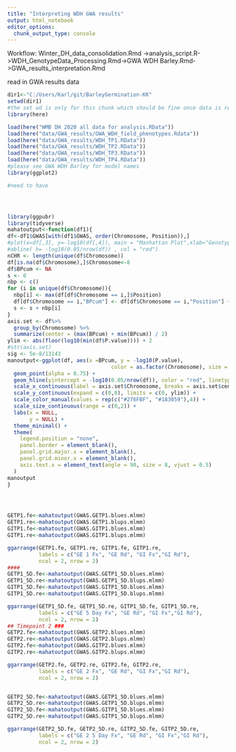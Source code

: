 ```yaml
---
title: "Interpreting WDH GWA results"
output: html_notebook
editor_options: 
  chunk_output_type: console
---
```


Workflow:
Winter_DH_data_consolidation.Rmd ->analysis_script.R->WDH_GenotypeData_Processing.Rmd->GWA WDH Barley.Rmd->GWA_results_interpretation.Rmd

read in GWA results data
```r
dir1<-"C:/Users/Karl/git/BarleyGermination-KK"
setwd(dir1)
#the set wd is only for this chunk which should be fine once data is read in
library(here)

load(here("WMB DH 2020 all data for analysis.RData"))
load(here("data/GWA_results/GWA_WDH_field_phenotypes.Rdata"))
load(here("data/GWA_results/WDH_TP1.RData"))
load(here("data/GWA_results/WDH_TP2.RData"))
load(here("data/GWA_results/WDH_TP3.RData"))
load(here("data/GWA_results/WDH_TP4.RData"))
#please see GWA WDH Barley for model names
library(ggplot2)
```

```r
#need to have




library(ggpubr)
library(tidyverse)
mahatoutput<-function(df1){
df<-df1$GWAS[with(df1$GWAS, order(Chromosome, Position)),]
#plot(x=df[,3], y=-log10(df[,4]), main = "Manhattan Plot",xlab="Genotype")
#abline( h= -log10(0.05/nrow(df)) , col = "red")
nCHR <- length(unique(df$Chromosome))
df[is.na(df$Chromosome),]$Chromosome<-8
df$BPcum <- NA
s <- 0
nbp <- c()
for (i in unique(df$Chromosome)){
  nbp[i] <- max(df[df$Chromosome == i,]$Position)
  df[df$Chromosome == i,"BPcum"] <- df[df$Chromosome == i,"Position"] + s
  s <- s + nbp[i]
}
axis.set <- df%>% 
  group_by(Chromosome) %>% 
  summarize(center = (max(BPcum) + min(BPcum)) / 2)
ylim <- abs(floor(log10(min(df$P.value)))) + 2 
#str(axis.set)
sig <- 5e-8/13143
manoutput<-ggplot(df, aes(x =BPcum, y = -log10(P.value), 
                                 color = as.factor(Chromosome), size = -log10(0.05))) +
  geom_point(alpha = 0.75) +
  geom_hline(yintercept = -log10(0.05/nrow(df)), color = "red", linetype = "solid") + 
  scale_x_continuous(label = axis.set$Chromosome, breaks = axis.set$center) +
  scale_y_continuous(expand = c(0,0), limits = c(0, ylim)) +
  scale_color_manual(values = rep(c("#276FBF", "#183059"),4)) +
  scale_size_continuous(range = c(0,2)) +
  labs(x = NULL, 
       y = NULL) + 
  theme_minimal() +
  theme( 
    legend.position = "none",
    panel.border = element_blank(),
    panel.grid.major.x = element_blank(),
    panel.grid.minor.x = element_blank(),
    axis.text.x = element_text(angle = 90, size = 8, vjust = 0.5)
  )
manoutput
}




GETP1.fe<-mahatoutput(GWAS.GETP1.blues.mlmm)
GETP1.re<-mahatoutput(GWAS.GETP1.blups.mlmm)
GITP1.fe<-mahatoutput(GWAS.GITP1.blues.mlmm)
GITP1.re<-mahatoutput(GWAS.GITP1.blups.mlmm)

ggarrange(GETP1.fe, GETP1.re, GITP1.fe, GITP1.re, 
          labels = c("GE 1 Fx", "GE Rd", "GI Fx","GI Rd"),
          ncol = 2, nrow = 2)
####
GETP1_5D.fe<-mahatoutput(GWAS.GETP1_5D.blues.mlmm)
GETP1_5D.re<-mahatoutput(GWAS.GETP1_5D.blups.mlmm)
GITP1_5D.fe<-mahatoutput(GWAS.GITP1_5D.blues.mlmm)
GITP1_5D.re<-mahatoutput(GWAS.GITP1_5D.blups.mlmm)

ggarrange(GETP1_5D.fe, GETP1_5D.re, GITP1_5D.fe, GITP1_5D.re, 
          labels = c("GE 5 Day Fx", "GE Rd", "GI Fx","GI Rd"),
          ncol = 2, nrow = 2)
## Timepoint 2 ###
GETP2.fe<-mahatoutput(GWAS.GETP2.blues.mlmm)
GETP2.re<-mahatoutput(GWAS.GETP2.blups.mlmm)
GITP2.fe<-mahatoutput(GWAS.GITP2.blues.mlmm)
GITP2.re<-mahatoutput(GWAS.GITP2.blups.mlmm)

ggarrange(GETP2.fe, GETP2.re, GITP2.fe, GITP2.re, 
          labels = c("GE 2 Fx", "GE Rd", "GI Fx","GI Rd"),
          ncol = 2, nrow = 2)


GETP2_5D.fe<-mahatoutput(GWAS.GETP1_5D.blues.mlmm)
GETP2_5D.re<-mahatoutput(GWAS.GETP1_5D.blups.mlmm)
GITP2_5D.fe<-mahatoutput(GWAS.GITP1_5D.blues.mlmm)
GITP2_5D.re<-mahatoutput(GWAS.GITP1_5D.blups.mlmm)

ggarrange(GETP2_5D.fe, GETP2_5D.re, GITP2_5D.fe, GITP2_5D.re, 
          labels = c("GE 2 5 Day Fx", "GE Rd", "GI Fx","GI Rd"),
          ncol = 2, nrow = 2)


```
